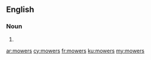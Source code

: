 ==English==

===Noun===
{{head|en}}

# {{plural of|mower}}

[[ar:mowers]]
[[cy:mowers]]
[[fr:mowers]]
[[ku:mowers]]
[[my:mowers]]